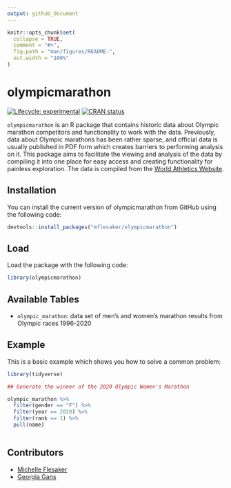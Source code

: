 ```yaml
---
output: github_document
---
```


<!-- README.md is generated from README.Rmd. Please edit that file -->

```r
knitr::opts_chunk$set(
  collapse = TRUE,
  comment = "#>",
  fig.path = "man/figures/README-",
  out.width = "100%"
)
```

# olympicmarathon

<!-- badges: start -->
[![Lifecycle: experimental](https://img.shields.io/badge/lifecycle-experimental-orange.svg)](https://lifecycle.r-lib.org/articles/stages.html#experimental)
[![CRAN status](https://www.r-pkg.org/badges/version/olympicmarathon)](https://CRAN.R-project.org/package=olympicmarathon)
<!-- badges: end -->

`olympicmarathon` is an R package that contains historic data about Olympic marathon competitors and functionality to work with the data. Previously, data about Olympic marathons has been rather sparse, and official data is usually published in PDF form which creates barriers to performing analysis on it. This package aims to facilitate the viewing and analysis of the data by compiling it into one place for easy access and creating functionality for painless exploration. The data is compiled from the [World Athletics Website](https://www.worldathletics.org/).

## Installation

You can install the current version of olympicmarathon from GitHub using the following code:

``` r
devtools::install_packages("mflesaker/olympicmarathon")
```

## Load

Load the package with the following code:

```r
library(olympicmarathon)
```

## Available Tables
 - `olympic_marathon`: data set of men's and women's marathon results from Olympic races 1996-2020

## Example

This is a basic example which shows you how to solve a common problem:

```r

library(tidyverse)

## Generate the winner of the 2020 Olympic Women's Marathon

olympic_marathon %>%
  filter(gender == "F") %>%
  filter(year == 2020) %>%
  filter(rank == 1) %>%
  pull(name)
  
```

## Contributors
 - [Michelle Flesaker](https://github.com/mflesaker)
 - [Georgia Gans](https://github.com/georgiagans)

